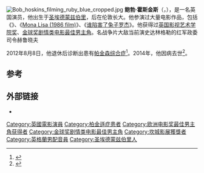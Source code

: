 {{NoteTA
|G1=Show
|G2=Movie
}}
[[File:Bob_hoskins_filming_ruby_blue_cropped.jpg|thumb]]
'''鲍勃·霍斯金斯'''（{{lang-en|'''Robert William Hoskins'''}}，{{bd|1942年|10月26日|2014年|4月29日|catIdx=Hoskins}}），是一名英国演员，他出生于[[圣埃德蒙兹伯里|圣埃德蒙兹伯里]]，后在伦敦长大。他参演过大量电影作品，包括《{{link-en|漫长美好的星期五|The Long Good Friday}}》、《[[Mona_Lisa_(1986_film)|Mona Lisa (1986 film)]]》、《[[谁陷害了兔子罗杰|谁陷害了兔子罗杰]]》。他获得过[[英国影视艺术学院奖|英国影视艺术学院奖]]、[[金球奖剧情类电影最佳男主角|金球奖剧情类电影最佳男主角]]。名战争片大敌当前演史达林格勒的红军政委司令赫鲁晓夫

2012年8月8日，他退休后诊断出患有[[帕金森氏症|帕金森综合症]]<ref>{{Cite web |url=http://www.bbc.co.uk/news/entertainment-arts-19176729 |title=Bob Hoskins to retire after Parkinson's diagnosis |access-date=2014-05-06 |archive-date=2020-11-29 |archive-url=https://web.archive.org/web/20201129064437/https://www.bbc.co.uk/news/entertainment-arts-19176729 |dead-url=no }}</ref>。2014年，他因病去世<ref>{{cite web |url=https://twitter.com/BBCBreaking/status/461481615966101504 |title=Twitter / BBCBreaking: Actor Bob Hoskins has died |publisher=Twitter.com |date= |accessdate=2014-04-30 |archive-date=2020-11-12 |archive-url=https://web.archive.org/web/20201112015615/https://twitter.com/BBCBreaking/status/461481615966101504 |dead-url=no }}</ref>。

==参考 ==
{{reflist}}

== 外部链接==
{{Commonscat|Bob Hoskins}}
*{{imdb|0001364}}

{{DEFAULTSORT:Hoskins, Bob}}
{{金球奖剧情类电影最佳男主角}}
{{坎城影展最佳男演員獎}}
{{歐洲電影獎最佳男演員}}
{{國家影評人協會獎最佳男主角}}
{{紐約影評人協會獎最佳男主角}}
{{洛杉磯影評人協會獎最佳男主角}}
{{波士頓影評人協會獎最佳男主角}}
{{Authority control}}
[[Category:英國電影演員|Category:英國電影演員]]
[[Category:柏金遜症患者|Category:柏金遜症患者]]
[[Category:欧洲电影奖最佳男主角获得者|Category:欧洲电影奖最佳男主角获得者]]
[[Category:金球奖剧情类电影最佳男主角|Category:金球奖剧情类电影最佳男主角]]
[[Category:坎城影展獲獎者|Category:坎城影展獲獎者]]
[[Category:英格蘭男配音員|Category:英格蘭男配音員]]
[[Category:圣埃德蒙兹伯里人|Category:圣埃德蒙兹伯里人]]
